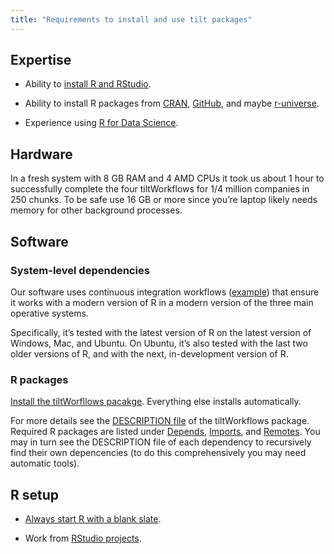 ```yaml
---
title: "Requirements to install and use tilt packages"
---
```


## Expertise

* Ability to [install R and RStudio](https://happygitwithr.com/install-r-rstudio).

* Ability to install R packages from [CRAN](https://cran.r-project.org/), [GitHub](https://github.com/), and maybe [r-universe](https://r-universe.dev/search/).

* Experience using [R for Data Science](https://r4ds.hadley.nz/).

## Hardware

In a fresh system with 8 GB RAM and 4 AMD CPUs it took us about 1 hour to
successfully complete the four tiltWorkflows for 1/4 million companies in 250
chunks. To be safe use 16 GB or more since you're laptop likely needs memory for
other background processes.

## Software

### System-level dependencies

Our software uses continuous integration workflows
([example](https://github.com/2DegreesInvesting/tiltWorkflows/blob/main/.github/workflows/R-CMD-check.yaml))
that ensure it works with a modern version of R in a modern version of the three
main operative systems.

Specifically,  it's tested with the latest version of R on the latest version of
Windows, Mac, and Ubuntu. On Ubuntu, it's also tested with the last two older
versions of R, and with the next, in-development version of R.

### R packages

[Install the tiltWorfllows
pacakge](https://2degreesinvesting.github.io/tiltWorkflows/#installation).
Everything else installs automatically.

For more details see the [DESCRIPTION
file](https://github.com/2DegreesInvesting/tiltWorkflows/blob/main/DESCRIPTION)
of the tiltWorkflows package. Required R packages are listed under
[Depends](https://github.com/search?q=repo%3A2DegreesInvesting%2FtiltWorkflows+path%3ADESCRIPTION+%22Depends%3A%22&type=code),
[Imports](https://github.com/search?q=repo%3A2DegreesInvesting%2FtiltWorkflows+path%3ADESCRIPTION+%22Imports%3A%22&type=code),
and
[Remotes](https://github.com/search?q=repo%3A2DegreesInvesting%2FtiltWorkflows+path%3ADESCRIPTION+%22Remotes%3A%22&type=code).
You may in turn see the DESCRIPTION file of each dependency to recursively find
their own depencencies (to do this comprehensively you may need automatic
tools).

## R setup

* [Always start R with a blank slate](https://rstats.wtf/source-and-blank-slates#always-start-r-with-a-blank-slate).

* Work from [RStudio projects](https://rstats.wtf/projects#rstudio-projects).

